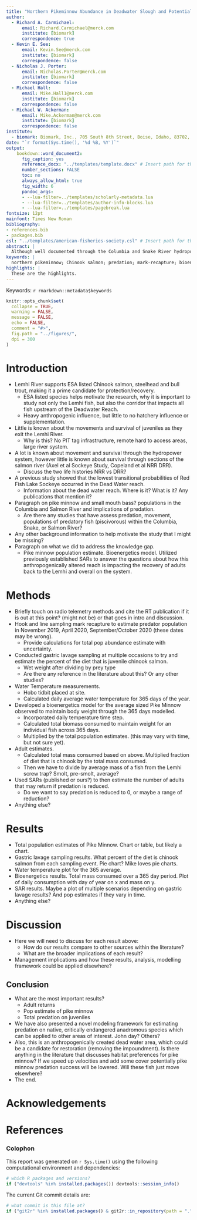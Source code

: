 ```yaml
---
title: "Northern Pikeminnow Abundance in Deadwater Slough and Potential Impacts to Local Chinook Salmon Populations"
author:
  - Richard A. Carmichael:
      email: Richard.Carmichael@merck.com
      institute: [biomark]
      correspondence: true
  - Kevin E. See:
      email: Kevin.See@merck.com
      institute: [biomark]
      correspondence: false
  - Nicholas J. Porter:
      email: Nicholas.Porter@merck.com
      institute: [biomark]
      correspondence: false
  - Michael Hall:
      email: Mike.Hall1@merck.com
      institute: [biomark]
      correspondence: false
  - Michael W. Ackerman:
      email: Mike.Ackerman@merck.com
      institute: [biomark]
      correspondence: false
institute:
  - biomark: Biomark, Inc., 705 South 8th Street, Boise, Idaho, 83702, USA
date: "`r format(Sys.time(), '%d %B, %Y')`"
output: 
    bookdown::word_document2:
      fig_caption: yes
      reference_docx: "../templates/template.docx" # Insert path for the DOCX file
      number_sections: FALSE
      toc: no
      always_allow_html: true
      fig_width: 6
      pandoc_args:
      - --lua-filter=../templates/scholarly-metadata.lua
      - --lua-filter=../templates/author-info-blocks.lua
      - --lua-filter=../templates/pagebreak.lua
fontsize: 12pt
mainfont: Times New Roman
bibliography: 
- references.bib
- packages.bib
csl: "../templates/american-fisheries-society.csl" # Insert path for the bib-style
abstract: |
  Although well documented through the Columbia and Snake River hydropower system, little is known about movement and survival of Salmon River juvenile Chinook salmon through their migratory corridors above the hydropower system. With increases in water temperatures, predator abundance, and predator distribution, this knowledge is evermore necessary to characterize limiting factors and recovery potential of this imperiled species. To further understanding of predation impacts on juvenile Chinook Salmon in the Salmon River, specifically, the anthropogenically altered Deadwater Reach, we estimated the population of predatory species, calculated the bioenergetic requirement of predator species to maintain size, and estimated the number of juveniles predated upon within said reach. We then used previously established smolt-to-adult return ratios to understand the impact that predation within the Deadwater Reach has on adult returns to the Lemhi River of Idaho, with broader implications for anadromous populations outside of the Lemhi River specifically. 
keywords: |
  northern pikeminnow; Chinook salmon; predation; mark-recapture; bioenergetics
highlights: |
  These are the highlights. 
---
```


Keywords: `r rmarkdown::metadata$keywords`

```r
knitr::opts_chunk$set(
  collapse = TRUE,
  warning = FALSE,
  message = FALSE,
  echo = FALSE,
  comment = "#>",
  fig.path = "../figures/",
  dpi = 300
)
```


# Introduction

* Lemhi River supports ESA listed Chinook salmon, steelhead and bull trout, making it a prime candidate for protection/recovery.
    * ESA listed species helps motivate the research, why it is important to study not only the Lemhi fish, but also the corridor that impacts all fish upstream of the Deadwater Reach.
    * Heavy anthropogenic influence, but little to no hatchery influence or supplementation.
* Little is known about the movements and survival of juveniles as they exit the Lemhi River.
    * Why is this? No PIT tag infrastructure, remote hard to access areas, large river system.
* A lot is known about movement and survival through the hydropower system, however little is known about survival through sections of the salmon river (Axel et al Sockeye Study, Copeland et al NRR DRR).
    * Discuss the two life histories NRR vs DRR?
*	A previous study showed that the lowest transitional probabilities of Red Fish Lake Sockeye occurred in the Dead Water reach.
    * Information about the dead water reach. Where is it? What is it? Any publications that mention it?
* Paragraph on pike minnow and small mouth bass? populations in the Columbia and Salmon River and implications of predation. 
    * Are there any studies that have assess predation, movement, populations of predatory fish (piscivorous) within the Columbia, Snake, or Salmon River?
* Any other background information to help motivate the study that I might be missing?
* Paragraph on what we did to address the knowledge gap.
    * Pike minnow population estimate. Bioenergetics model. Utilized previously established SARs to answer the questions about how this anthropogenically altered reach is impacting the recovery of adults back to the Lemhi and overall on the system.


# Methods

* Briefly touch on radio telemetry methods and cite the RT publication if it is out at this point? (might not be) or that goes in intro and discussion.
* Hook and line sampling mark recapture to estimate predator population in November 2019, April 2020, September/October 2020 (these dates may be wrong).
    * Provide calculations for total pop abundance estimate with uncertainty.
* Conducted gastric lavage sampling at multiple occasions to try and estimate the percent of the diet that is juvenile chinook salmon. 
    * Wet weight after dividing by prey type 
    *	Are there any reference in the literature about this? Or any other studies? 
*	Water Temperature measurements.
    *	Hobo tidbit placed at site. 
    *	Calculated daily average water temperature for 365 days of the year.
*	Developed a bioenergetics model for the average sized Pike Minnow observed to maintain body weight through the 365 days modelled. 
    *	Incorporated daily temperature time step.
    * Calculated total biomass consumed to maintain weight for an individual fish across 365 days.
    *	Multiplied by the total population estimates. (this may vary with time, but not sure yet).
*	Adult estimates.
    *	Calculated total mass consumed based on above. Multiplied fraction of diet that is chinook by the total mass consumed. 
    *	Then we have to divide by average mass of a fish from the Lemhi screw trap? Smolt, pre-smolt, average?
*	Used SARs (published or ours?) to then estimate the number of adults that may return if predation is reduced. 
    *	Do we want to say predation is reduced to 0, or maybe a range of reduction?
*	Anything else?


# Results

*	Total population estimates of Pike Minnow. Chart or table, but likely a chart.
*	Gastric lavage sampling results. What percent of the diet is chinook salmon from each sampling event. Pie chart? Mike loves pie charts.
*	Water temperature plot for the 365 average.
*	Bioenergetics results. Total mass consumed over a 365 day period. Plot of daily consumption with day of year on x and mass on y.
*	SAR results. Maybe a plot of multiple scenarios depending on gastric lavage results? And pop estimates if they vary in time.
*	Anything else?


# Discussion

*	Here we will need to discuss for each result above: 
    *	How do our results compare to other sources within the literature?
    *	What are the broader implications of each result?
*	Management implications and how these results, analysis, modelling framework could be applied elsewhere?


## Conclusion

*	What are the most important results?
    *	Adult returns
    *	Pop estimate of pike minnow
    *	Total predation on juveniles
*	We have also presented a novel modeling framework for estimating predation on native, critically endangered anadromous species which can be applied to other areas of interest. John day? Others?
*	Also, this is an anthropogenically created dead water area, which could be a candidate for restoration (removing the impoundment). Is there anything in the literature that discusses habitat preferences for pike minnow? If we speed up velocities and add some cover potentially pike minnow predation success will be lowered. Will these fish just move elsewhere? 
*	The end. 


# Acknowledgements


\newpage

# References 

<!-- The following line ensures the references appear here for the MS Word or HTML output files, rather than right at the end of the document (this will not work for PDF files):  -->

<div id="refs"></div>

\newpage

### Colophon

This report was generated on `r Sys.time()` using the following computational environment and dependencies: 

```r
# which R packages and versions?
if ("devtools" %in% installed.packages()) devtools::session_info()
```

The current Git commit details are:

```r
# what commit is this file at? 
if ("git2r" %in% installed.packages() & git2r::in_repository(path = ".")) git2r::repository(here::here())  
```
